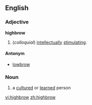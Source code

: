 ==English==

===Adjective===
{{wikipedia}}
'''highbrow''' 
# (''colloquial'') [[intellectually]] [[stimulating]]. 

====Antonym====
*[[lowbrow]]

===Noun===
{{en-noun}}
# a [[cultured]] or [[learned]] person

[[vi:highbrow]]
[[zh:highbrow]]
